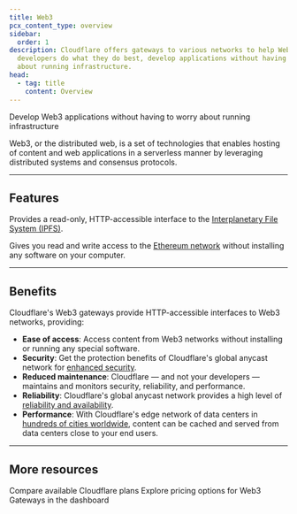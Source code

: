 ```yaml
---
title: Web3
pcx_content_type: overview
sidebar:
  order: 1
description: Cloudflare offers gateways to various networks to help Web3
  developers do what they do best, develop applications without having to worry
  about running infrastructure.
head:
  - tag: title
    content: Overview
---
```



<Description>

Develop Web3 applications without having to worry about running infrastructure
</Description>

<Plan type="add-on" />

Web3, or the distributed web, is a set of technologies that enables hosting of content and web applications in a serverless manner by leveraging distributed systems and consensus protocols.

<Render file="non-contract-enablement" product="fundamentals" />

***

## Features

<Feature header="IPFS Gateway" href="/web3/ipfs-gateway/"> <Plan id="web3.ipfs.properties.availability.summary" />
Provides a read-only, HTTP-accessible interface to the [Interplanetary File System (IPFS)](/web3/ipfs-gateway/concepts/ipfs/).


</Feature>

<Feature header="Ethereum Gateway" href="/web3/ethereum-gateway/"> <Plan id="web3.ethereum.properties.availability.summary" />

Gives you read and write access to the [Ethereum network](/web3/ethereum-gateway/concepts/ethereum/) without installing any software on your computer.


</Feature>

***

## Benefits

Cloudflare's Web3 gateways provide HTTP-accessible interfaces to Web3 networks, providing:

* **Ease of access**: Access content from Web3 networks without installing or running any special software.
* **Security**: Get the protection benefits of Cloudflare's global anycast network for [enhanced security](https://blog.cloudflare.com/cloudflare-thwarts-17-2m-rps-ddos-attack-the-largest-ever-reported/).
* **Reduced maintenance**: Cloudflare — and not your developers — maintains and monitors security, reliability, and performance.
* **Reliability**: Cloudflare's global anycast network provides a high level of [reliability and availability](https://www.cloudflare.com/network/).
* **Performance**: With Cloudflare's edge network of data centers in [hundreds of cities worldwide](https://www.cloudflare.com/network/), content can be cached and served from data centers close to your end users.

***

## More resources

<CardGrid>

<LinkTitleCard title="Plans" href="https://www.cloudflare.com/plans/#overview" icon="document">
Compare available Cloudflare plans
</LinkTitleCard>

<LinkTitleCard title="Pricing" href="https://dash.cloudflare.com/?to=/:account/:zone/web3/" icon="seti:shell">
Explore pricing options for Web3 Gateways in the dashboard
</LinkTitleCard>

</CardGrid>
